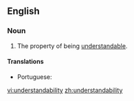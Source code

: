 ==English==

===Noun===
{{en-noun|-}}

# The property of being [[understandable]].

====Translations====
{{trans-top|The property of being understandable}}
* Portuguese: {{t-|pt|compreensibilidade}}
{{trans-mid}}
{{trans-bottom}}

[[vi:understandability]]
[[zh:understandability]]